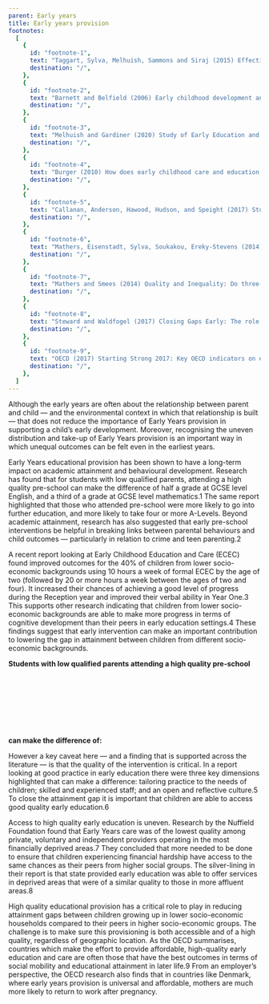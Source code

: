 ```yaml
---
parent: Early years
title: Early years provision
footnotes:
  [
    {
      id: "footnote-1",
      text: "Taggart, Sylva, Melhuish, Sammons and Siraj (2015) Effective pre-school, primary and secondary education project: How pre-school influences children and young people’s attainment and developmental outcomes over time. DfE.",
      destination: "/",
    },
    {
      id: "footnote-2",
      text: "Barnett and Belfield (2006) Early childhood development and social mobility. Future of Children 16(2): 73-98.",
      destination: "/",
    },
    {
      id: "footnote-3",
      text: "Melhuish and Gardiner (2020) Study of Early Education and Development: Impact study on early education use and child outcomes up to age five years. DfE.",
      destination: "/",
    },
    {
      id: "footnote-4",
      text: "Burger (2010) How does early childhood care and education affect cognitive development? An international review of the effects of fearly interventions for children from different social backgrounds. Early childhood research quarterly 25: 140-165.",
      destination: "/",
    },
    {
      id: "footnote-5",
      text: "Callanan, Anderson, Hawood, Hudson, and Speight (2017) Study of Early Education and Development: Good practice in early education. DfE.",
      destination: "/",
    },
    {
      id: "footnote-6",
      text: "Mathers, Eisenstadt, Sylva, Soukakou, Ereky-Stevens (2014) Sound Foundations: A review of the research evidence on quality early education and care for children under three. University of Oxford and Sutton Trust.",
      destination: "/",
    },
    {
      id: "footnote-7",
      text: "Mathers and Smees (2014) Quality and Inequality: Do three- and four-year-olds in deprived areas experience lower quality early years provision? Nuffield Foundation and University of Oxford.",
      destination: "/",
    },
    {
      id: "footnote-8",
      text: "Steward and Waldfogel (2017) Closing Gaps Early: The role of early years policy in promoting social mobility in England. Sutton Trust. Pg. 37",
      destination: "/",
    },
    {
      id: "footnote-9",
      text: "OECD (2017) Starting Strong 2017: Key OECD indicators on early childhood education and care.",
      destination: "/",
    },
  ]
---
```



Although the early years are often about the relationship between parent and child — and 
the environmental context in which that relationship is built — that does not reduce the 
importance of Early Years provision in supporting a child’s early development. Moreover, 
recognising the uneven distribution and take-up of Early Years provision is an important 
way in which unequal outcomes can be felt even in the earliest years. 

<LifeStageImage imageName="early-years-provision.jpg" />

Early Years educational provision has been shown to have a long-term impact on academic 
attainment and behavioural development. Research has found that for students with low 
qualified parents, attending a high quality pre-school can make the difference of half 
a grade at GCSE level English, and a third of a grade at GCSE level 
mathematics.<FootnoteLink linkId="footnote-1">1</FootnoteLink> The 
same report highlighted that those who attended pre-school were more likely to go into 
further education, and more likely to take four or more A-Levels. Beyond academic 
attainment, research has also suggested that early pre-school interventions be helpful 
in breaking links between parental behaviours and child outcomes — particularly in 
relation to crime and teen parenting.<FootnoteLink linkId="footnote-2">2</FootnoteLink>

A recent report looking at Early Childhood Education and Care (ECEC) found improved 
outcomes for the 40% of children from lower socio-economic backgrounds using 10 hours 
a week of formal ECEC by the age of two (followed by 20 or more hours a week between 
the ages of two and four). It increased their chances of achieving a good level of 
progress during the Reception year and improved their verbal ability in Year 
One.<FootnoteLink linkId="footnote-3">3</FootnoteLink> This 
supports other research indicating that children from lower socio-economic backgrounds 
are able to make more progress in terms of cognitive development than their peers in 
early education settings.<FootnoteLink linkId="footnote-4">4</FootnoteLink>  These 
findings suggest that early intervention can make an important contribution to lowering 
the gap in attainment between children from different socio-economic backgrounds. 

<div>
<strong>Students with low qualified parents attending a high quality pre-school can make the difference of:</strong>
<SVG />
</div>

However a key caveat here — and a finding that is supported across the literature — is 
that the quality of the intervention is critical. In a report looking at good practice 
in early education there were three key dimensions highlighted that can make a difference: 
tailoring practice to the needs of children; skilled and experienced staff; and an open 
and reflective culture.<FootnoteLink linkId="footnote-5">5</FootnoteLink> To close 
the attainment gap it is important that children are able to access good quality early 
education.<FootnoteLink linkId="footnote-6">6</FootnoteLink>

Access to high quality early education is uneven. Research by the Nuffield Foundation 
found that Early Years care was of the lowest quality among private, voluntary and 
independent providers operating in the most financially deprived 
areas.<FootnoteLink linkId="footnote-7">7</FootnoteLink> They concluded 
that more needed to be done to ensure that children experiencing financial hardship have 
access to the same chances as their peers from higher social groups. The silver-lining 
in their report is that state provided early education was able to offer services in 
deprived areas that were of a similar quality to those in more affluent 
areas.<FootnoteLink linkId="footnote-8">8</FootnoteLink>

High quality educational provision has a critical role to play in reducing attainment gaps 
between children growing up in lower socio-economic households compared to their peers in 
higher socio-economic groups. The challenge is to make sure this provisioning is both 
accessible and of a high quality, regardless of geographic location. As the OECD summarises, 
countries which make the effort to provide affordable, high-quality early education and care 
are often those that have the best outcomes in terms of social mobility and educational 
attainment in later life.<FootnoteLink linkId="footnote-9">9</FootnoteLink> From an 
employer’s perspective, the OECD research also finds that in countries like Denmark, 
where early years provision is universal and affordable, mothers are much more likely to 
return to work after pregnancy.  